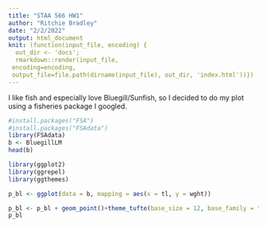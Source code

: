 ```yaml
---
title: "STAA 566 HW1"
author: "Ritchie Bradley"
date: "2/2/2022"
output: html_document
knit: (function(input_file, encoding) {
  out_dir <- 'docs';
  rmarkdown::render(input_file,
 encoding=encoding,
 output_file=file.path(dirname(input_file), out_dir, 'index.html'))})
---
```


I like fish and especially love Bluegill/Sunfish, so I decided to do my plot using a fisheries package I googled.

```r
#install.packages("FSA")
#install.packages("FSAdata")
library(FSAdata)
b <- BluegillLM
head(b)
```


```r
library(ggplot2)
library(ggrepel)
library(ggthemes)

p_bl <- ggplot(data = b, mapping = aes(x = tl, y = wght))

p_bl <- p_bl + geom_point()+theme_tufte(base_size = 12, base_family = "sans")+ ylab("Weight (in grams)") +xlab("Total Length (mm)")+ggtitle("Bluegill Weight and Size from Lake Mary, MN ")
p_bl
```

